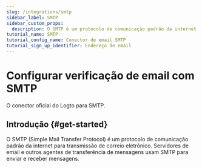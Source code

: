 ```yaml
---
slug: /integrations/smtp
sidebar_label: SMTP
sidebar_custom_props:
  description: O SMTP é um protocolo de comunicação padrão da internet para transmissão de correio eletrônico.
tutorial_name: SMTP
tutorial_config_name: Conector de email SMTP
tutorial_sign_up_identifier: Endereço de email
---
```




# Configurar verificação de email com SMTP

O conector oficial do Logto para SMTP.

<GuideTip />

## Introdução \{#get-started}

O SMTP (Simple Mail Transfer Protocol) é um protocolo de comunicação padrão da internet para transmissão de correio eletrônico. Servidores de email e outros agentes de transferência de mensagens usam SMTP para enviar e receber mensagens.

<Integration />
